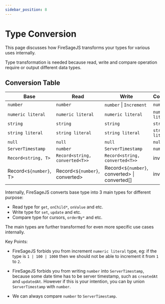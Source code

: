 ```yaml
---
sidebar_position: 8
---
```


# Type Conversion

This page discusses how FireSageJS transforms your types for various uses internally.

Type transformation is needed because read, write and compare operation require or output different data types.

## Conversion Table

| Base                   | Read                              | Write                                               | Compare           |
| ---------------------- | --------------------------------- | --------------------------------------------------- | ----------------- |
| `number`               | `number`                          | `number` \| `Increment`                             | `number`          |
| `numeric literal`      | `numeric literal`                 | `numeric literal`                                   | `numeric literal` |
| `string`               | `string`                          | `string`                                            | `string`          |
| `string literal`       | `string literal`                  | `string literal`                                    | `string literal`  |
| `null`                 | `null`                            | `null`                                              | `null`            |
| `ServerTimestamp`      | `number`                          | `ServerTimestamp`                                   | `number`          |
| `Record<string, T>`    | `Record<string, converted<T>>`    | `Record<string, converted<T>>`                      | invalid           |
| Record<`${number}`, T> | Record<`${number}`, converted<T>> | Record<`${number}`, converted<T>> \| converted<T>[] | invalid           |

Internally, FireSageJS converts base type into 3 main types for different purpose:

- Read type for `get`, `onChild*`, `onValue` and etc.
- Write type for `set`, `update` and etc.
- Compare type for cursors, `orderBy*` and etc.

The main types are further transformed for even more specific use cases internally.

Key Points:

- FireSageJS forbids you from increment `numeric literal` type, eg: if the type is `1 | 100 | 1000` then we should not be able to increment it from `1` to `2`.

- FireSageJS forbids you from writing `number` into `ServerTimestamp`, because some date time has to be server timestamp, such as `createdAt` and `updatedAt`. However if this is your intention, you can by union `ServerTimestamp` with `number`.

- We can always compare `number` to `ServerTimestamp`.
